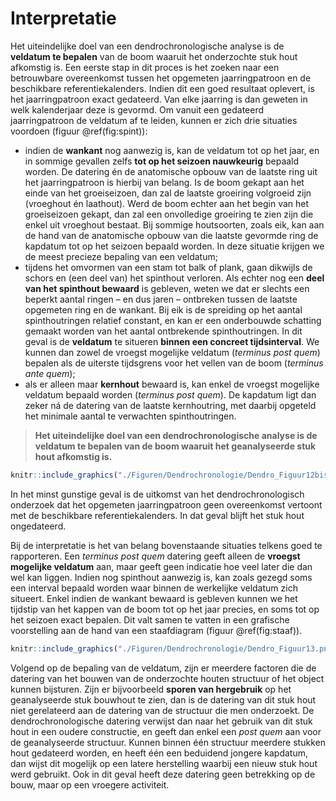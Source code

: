 # Interpretatie {#interpretatie}

Het uiteindelijke doel van een dendrochronologische analyse is de **veldatum te bepalen** van de boom waaruit het onderzochte stuk hout afkomstig is. Een eerste stap in dit proces is het zoeken naar een betrouwbare overeenkomst tussen het opgemeten jaarringpatroon en de beschikbare referentiekalenders. Indien dit een goed resultaat oplevert, is het jaarringpatroon exact gedateerd. Van elke jaarring is dan geweten in welk kalenderjaar deze is gevormd. Om vanuit een gedateerd jaarringpatroon de veldatum af te leiden, kunnen er zich drie situaties voordoen (figuur \@ref(fig:spint)): 

  - indien de **wankant** nog aanwezig is, kan de veldatum tot op het jaar, en in sommige gevallen zelfs **tot op het seizoen nauwkeurig** bepaald worden. De datering én de anatomische opbouw van de laatste ring uit het jaarringpatroon is hierbij van belang. Is de boom gekapt aan het einde van het groeiseizoen, dan zal de laatste groeiring volgroeid zijn (vroeghout én laathout). Werd de boom echter aan het begin van het groeiseizoen gekapt, dan zal een onvolledige groeiring te zien zijn die enkel uit vroeghout bestaat. Bij sommige houtsoorten, zoals eik, kan aan de hand van de anatomische opbouw van die laatste gevormde ring de kapdatum tot op het seizoen bepaald worden. In deze situatie krijgen we de meest precieze bepaling van een veldatum;
  - tijdens het omvormen van een stam tot balk of plank, gaan dikwijls de schors en (een deel van) het spinthout verloren. Als echter nog een **deel van het spinthout bewaard** is gebleven, weten we dat er slechts een beperkt aantal ringen – en dus jaren – ontbreken tussen de laatste opgemeten ring en de wankant. Bij eik is de spreiding op het aantal spinthoutringen relatief constant, en kan er een onderbouwde schatting gemaakt worden van het aantal ontbrekende spinthoutringen. In dit geval is de **veldatum** te situeren **binnen een concreet tijdsinterval**. We kunnen dan zowel de vroegst mogelijke veldatum (*terminus post quem*) bepalen als de uiterste tijdsgrens voor het vellen van de boom (*terminus ante quem*);
  - als er alleen maar **kernhout** bewaard is, kan enkel de vroegst mogelijke veldatum bepaald worden (*terminus post quem*). De kapdatum ligt dan zeker ná de datering van de laatste kernhoutring, met daarbij opgeteld het minimale aantal te verwachten spinthoutringen.

>   
> **Het uiteindelijke doel van een dendrochronologische analyse is de veldatum te bepalen van de boom waaruit het geanalyseerde stuk hout afkomstig is.**
>   

```r

knitr::include_graphics("./Figuren/Dendrochronologie/Dendro_Figuur12bis.png")

```


In het minst gunstige geval is de uitkomst van het dendrochronologisch onderzoek dat het opgemeten jaarringpatroon geen overeenkomst vertoont met de beschikbare referentiekalenders. In dat geval blijft het stuk hout ongedateerd.

Bij de interpretatie is het van belang bovenstaande situaties telkens goed te rapporteren. Een _terminus post quem_ datering geeft alleen de **vroegst mogelijke veldatum** aan, maar geeft geen indicatie hoe veel later die dan wel kan liggen. Indien nog spinthout aanwezig is, kan zoals gezegd soms een interval bepaald worden waar binnen de werkelijke veldatum zich situeert. Enkel indien de wankant bewaard is gebleven kunnen we het tijdstip van het kappen van de boom tot op het jaar precies, en soms tot op het seizoen exact bepalen. Dit valt samen te vatten in een grafische voorstelling aan de hand van een staafdiagram (figuur \@ref(fig:staaf)). 

```r

knitr::include_graphics("./Figuren/Dendrochronologie/Dendro_Figuur13.png")

```

Volgend op de bepaling van de veldatum, zijn er meerdere factoren die de datering van het bouwen van de onderzochte houten structuur of het object kunnen bijsturen. Zijn er bijvoorbeeld **sporen van hergebruik** op het geanalyseerde stuk bouwhout te zien, dan is de datering van dit stuk hout niet gerelateerd aan de datering van de structuur die men onderzoekt. De dendrochronologische datering verwijst dan naar het gebruik van dit stuk hout in een oudere constructie, en geeft dan enkel een _post quem_ aan voor de geanalyseerde structuur. Kunnen binnen één structuur meerdere stukken hout gedateerd worden, en heeft één een beduidend jongere kapdatum, dan wijst dit mogelijk op een latere herstelling waarbij een nieuw stuk hout werd gebruikt. Ook in dit geval heeft deze datering geen betrekking op de bouw, maar op een vroegere activiteit.
